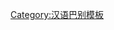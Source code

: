{{User language-N|cmn-yichang|這個用戶的'''[[:Category:cmn-yichang 母語使用者|母語]]'''是'''[[:Category:cmn-yichang 使用者|宜昌話]]'''。|宜昌話|12|9}}<noinclude>[[Category:汉语巴别模板]]</noinclude>